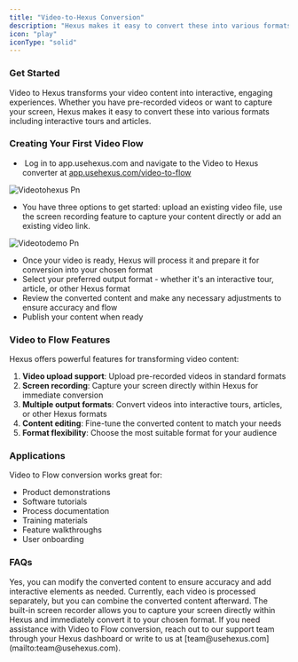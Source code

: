 ```yaml
---
title: "Video-to-Hexus Conversion"
description: "Hexus makes it easy to convert these into various formats including interactive tours and articles."
icon: "play"
iconType: "solid"
---
```


### **Get Started**

Video to Hexus transforms your video content into interactive, engaging experiences. Whether you have pre-recorded videos or want to capture your screen, Hexus makes it easy to convert these into various formats including interactive tours and articles.

### **Creating Your First Video Flow**

-  Log in to app.usehexus.com and navigate to the Video to Hexus converter at [<u>app.usehexus.com/video-to-flow</u>](http://app.usehexus.com/video-to-flow)

![Videotohexus Pn](/images/videotohexus.png)

- You have three options to get started: upload an existing video file, use the screen recording feature to capture your content directly or add an existing video link.

![Videotodemo Pn](/images/videotodemo.png)

- Once your video is ready, Hexus will process it and prepare it for conversion into your chosen format
- Select your preferred output format - whether it's an interactive tour, article, or other Hexus format
- Review the converted content and make any necessary adjustments to ensure accuracy and flow
- Publish your content when ready

### **Video to Flow Features**

Hexus offers powerful features for transforming video content:

1. **Video upload support**: Upload pre-recorded videos in standard formats
2. **Screen recording**: Capture your screen directly within Hexus for immediate conversion
3. **Multiple output formats**: Convert videos into interactive tours, articles, or other Hexus formats
4. **Content editing**: Fine-tune the converted content to match your needs
5. **Format flexibility**: Choose the most suitable format for your audience

### **Applications**

Video to Flow conversion works great for:

- Product demonstrations
- Software tutorials
- Process documentation
- Training materials
- Feature walkthroughs
- User onboarding

### FAQs

<AccordionGroup>
  <Accordion title="Can I edit the converted content?" defaultOpen="false">
    Yes, you can modify the converted content to ensure accuracy and add interactive elements as needed.
  </Accordion>
  <Accordion title="Can I combine multiple videos?" defaultOpen="false">
    Currently, each video is processed separately, but you can combine the converted content afterward.
  </Accordion>
  <Accordion title="How does the screen recording feature work?" defaultOpen="false">
    The built-in screen recorder allows you to capture your screen directly within Hexus and immediately convert it to your chosen format.
  </Accordion>
  <Accordion title="What if I need help?" defaultOpen="false">
    If you need assistance with Video to Flow conversion, reach out to our support team through your Hexus dashboard or write to us at [team@usehexus.com](mailto:team@usehexus.com).
  </Accordion>
</AccordionGroup>